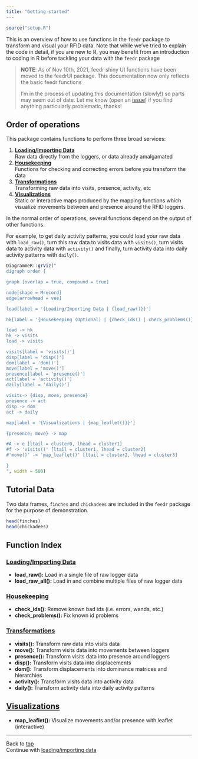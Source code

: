 ```yaml
---
title: "Getting started"
---
```


```r
source("setup.R")
```

<!-- Render entire site:
rmarkdown::render_site("./docs/") -->



This is an overview of how to use functions in the `feedr` package to transform and visual your RFID data. Note that while we've tried to explain the code in detail, if you are new to R, you may benefit from an introduction to coding in R before tackling your data with the `feedr` package

> **NOTE**: As of Nov 10th, 2021, feedr shiny UI functions have been moved to the
> feedrUI package. This documentation now only reflects the basic feedr functions
>
> I'm in the process of updating this documentation (slowly!) so parts may seem
> out of date. Let me know (open an [issue](https://github.com/animalnexus/feedr/issues))
> if you find anything particularly problematic, thanks!

## Order of operations
This package contains functions to perform three broad services: 

1. [__Loading/Importing Data__](#load)  
    Raw data directly from the loggers, or data already amalgamated
2. [__Housekeeping__](#hk)  
    Functions for checking and correcting errors before you transform the data
3. [__Transformations__](#trans)  
    Transforming raw data into visits, presence, activity, etc
4. [__Visualizations__](#vis)  
    Static or interactive maps produced by the mapping functions which visualize movements between and presence around the RFID loggers.

In the normal order of operations, several functions depend on the output of other functions.

For example, to get daily activity patterns, you could load your raw data with `load_raw()`, turn this raw data to visits data with `visits()`, turn visits data to activity data with `activity()` and finally, turn activity data into daily activity patterns with `daily()`.

```r
DiagrammeR::grViz("
digraph order {

graph [overlap = true, compound = true]

node[shape = Mrecord]
edge[arrowhead = vee]

load[label = '{Loading/Importing Data | {load_raw()}}']

hk[label = '{Housekeeping (Optional) | {check_ids() | check_problems()}}', width = 3]

load -> hk
hk -> visits
load -> visits

visits[label = 'visits()']
disp[label = 'disp()']
dom[label = 'dom()']
move[label = 'move()']
presence[label = 'presence()']
act[label = 'activity()']
daily[label = 'daily()']

visits-> {disp, move, presence}
presence -> act
disp -> dom
act -> daily

map[label = '{Visualizations | {map_leaflet()}}']

{presence; move} -> map

#A -> e [ltail = cluster0, lhead = cluster1]
#f -> 'visits()' [ltail = cluster1, lhead = cluster2]
#'move()' -> 'map_leaflet()' [ltail = cluster2, lhead = cluster3]

}
", width = 500)
```

## Tutorial Data
Two data frames, `finches` and `chickadees` are included in the `feedr` package for the purpose of demonstration.

```r
head(finches)
head(chickadees)
```

## Function Index

### [Loading/Importing Data](load.html)
<a id = "load"></a>

- __load_raw():__ Load in a single file of raw logger data
- __load_raw_all():__ Load in and combine multiple files of raw logger data

### [Housekeeping](housekeeping.html)
<a id = "hk"></a>

- __check_ids():__ Remove known bad ids (i.e. errors, wands, etc.)
- __check_problems():__ Fix known id problems

### [Transformations](transformations.html)
<a id = "trans"></a>

- __visits():__ Transform raw data into visits data
- __move():__ Transform visits data into movements between loggers
- __presence():__ Transform visits data into presence around loggers
- __disp():__ Transform visits data into displacements
- __dom():__ Transform displacements into dominance matrices and hierarchies
- __activity():__ Transform visits data into activity data
- __daily():__ Transform activity data into daily activity patterns

## [Visualizations](maps.html)
<a id = "vis"></a>

- __map_leaflet():__ Visualize movements and/or presence with leaflet (interactive)

-----------------------------------------
Back to [top](#top)  
Continue with [loading/importing data](load.html)
